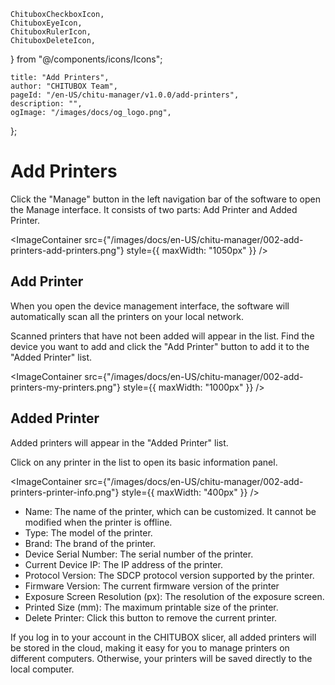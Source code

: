 	ChituboxCheckboxIcon,
	ChituboxEyeIcon,
	ChituboxRulerIcon,
	ChituboxDeleteIcon,
} from "@/components/icons/Icons";

	title: "Add Printers",
	author: "CHITUBOX Team",
	pageId: "/en-US/chitu-manager/v1.0.0/add-printers",
	description: "",
	ogImage: "/images/docs/og_logo.png",
};

# Add Printers

Click the "Manage" button in the left navigation bar of the software to open the Manage interface. It consists of two parts: Add Printer and Added Printer.

<ImageContainer
	src={"/images/docs/en-US/chitu-manager/002-add-printers-add-printers.png"}
	style={{ maxWidth: "1050px" }}
/>

## Add Printer

When you open the device management interface, the software will automatically scan all the printers on your local network.

Scanned printers that have not been added will appear in the list. Find the device you want to add and click the "Add Printer" button to add it to the "Added Printer" list.

<ImageContainer
	src={"/images/docs/en-US/chitu-manager/002-add-printers-my-printers.png"}
	style={{ maxWidth: "1000px" }}
/>

## Added Printer

Added printers will appear in the "Added Printer" list.

Click on any printer in the list to open its basic information panel.

<ImageContainer
	src={"/images/docs/en-US/chitu-manager/002-add-printers-printer-info.png"}
	style={{ maxWidth: "400px" }}
/>

-   Name: The name of the printer, which can be customized. It cannot be modified when the printer is offline.
-   Type: The model of the printer.
-   Brand: The brand of the printer.
-   Device Serial Number: The serial number of the printer.
-   Current Device IP: The IP address of the printer.
-   Protocol Version: The SDCP protocol version supported by the printer.
-   Firmware Version: The current firmware version of the printer
-   Exposure Screen Resolution (px): The resolution of the exposure screen.
-   Printed Size (mm): The maximum printable size of the printer.
-   Delete Printer: Click this button to remove the current printer.

<Admonition type="tip">
	If you log in to your account in the CHITUBOX slicer, all added printers
	will be stored in the cloud, making it easy for you to manage printers on
	different computers. Otherwise, your printers will be saved directly to the
	local computer.
</Admonition>
